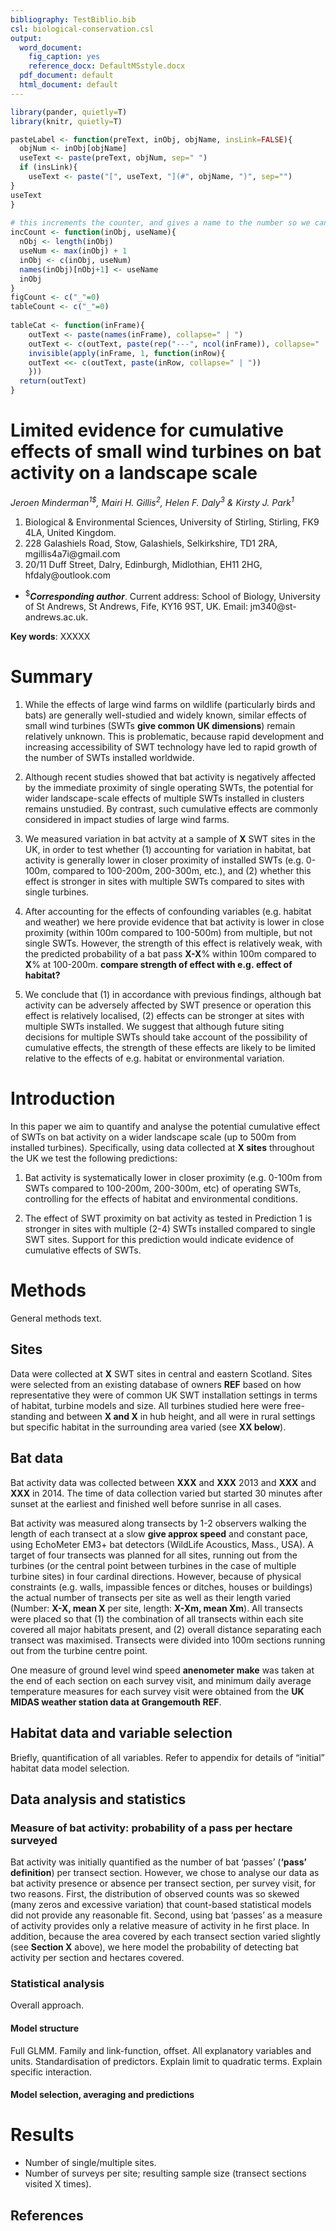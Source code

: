```yaml
---
bibliography: TestBiblio.bib
csl: biological-conservation.csl
output:
  word_document:
    fig_caption: yes
    reference_docx: DefaultMSstyle.docx
  pdf_document: default
  html_document: default
---
```


```r
library(pander, quietly=T)
library(knitr, quietly=T)

pasteLabel <- function(preText, inObj, objName, insLink=FALSE){
  objNum <- inObj[objName]
  useText <- paste(preText, objNum, sep=" ")
  if (insLink){
    useText <- paste("[", useText, "](#", objName, ")", sep="")
}
useText
}
 
# this increments the counter, and gives a name to the number so we can reference it later
incCount <- function(inObj, useName){
  nObj <- length(inObj)
  useNum <- max(inObj) + 1
  inObj <- c(inObj, useNum)
  names(inObj)[nObj+1] <- useName
  inObj
}
figCount <- c("_"=0)
tableCount <- c("_"=0)
 
tableCat <- function(inFrame){
    outText <- paste(names(inFrame), collapse=" | ")
    outText <- c(outText, paste(rep("---", ncol(inFrame)), collapse=" | "))
    invisible(apply(inFrame, 1, function(inRow){
    outText <<- c(outText, paste(inRow, collapse=" | "))
    }))
  return(outText)
} 
```

# Limited evidence for cumulative effects of small wind turbines on bat activity on a landscape scale
*Jeroen Minderman^1$^, Mairi H. Gillis^2^, Helen F. Daly^3^ & Kirsty J. Park^1^*    


1. Biological & Environmental Sciences, University of Stirling, Stirling, FK9 4LA, United Kingdom. 
2. 228 Galashiels Road, Stow, Galashiels, Selkirkshire, TD1 2RA, mgillis4a7i@gmail.com
3. 20/11 Duff Street, Dalry, Edinburgh, Midlothian, EH11 2HG, hfdaly@outlook.com
- ^$^***Corresponding author***. Current address: School of Biology, University of St Andrews, St Andrews, Fife, KY16 9ST, UK. Email: jm340@st-andrews.ac.uk. 

**Key words**: XXXXX 

# Summary

1. While the effects of large wind farms on wildlife (particularly birds and bats) are generally well-studied and widely known, similar effects of small wind turbines (SWTs **give common UK dimensions**) remain relatively unknown. This is problematic, because rapid development and increasing accessibility of SWT technology have led to rapid growth of the number of SWTs installed worldwide.    

2. Although recent studies showed that bat activity is negatively affected by the immediate proximity of single operating SWTs, the potential for wider landscape-scale effects of multiple SWTs installed in clusters remains unstudied. By contrast, such cumulative effects are commonly considered in impact studies of large wind farms.    

3. We measured variation in bat actvity at a sample of **X** SWT sites in the UK, in order to test whether (1) accounting for variation in habitat, bat activity is generally lower in closer proximity of installed SWTs (e.g. 0-100m, compared to 100-200m, 200-300m, etc.), and (2) whether this effect is stronger in sites with multiple SWTs compared to sites with single turbines.    

4. After accounting for the effects of confounding variables (e.g. habitat and weather) we here provide evidence that bat activity is lower in close proximity (within 100m compared to 100-500m) from multiple, but not single SWTs. However, the strength of this effect is relatively weak, with the predicted probability of a bat pass **X-X**% within 100m compared to **X**% at 100-200m. **compare strength of effect with e.g. effect of habitat?**    

5. We conclude that (1) in accordance with previous findings, although bat activity can be adversely affected by SWT presence or operation this effect is relatively localised, (2) effects can be stronger at sites with multiple SWTs installed. We suggest that although future siting decisions for multiple SWTs should take account of the possibility of cumulative effects, the strength of these effects are likely to be limited relative to the effects of e.g. habitat or environmental variation.    

# Introduction

In this paper we aim to quantify and analyse the potential cumulative effect of SWTs on bat activity on a wider landscape scale (up to 500m from installed turbines). Specifically, using data collected at **X sites** throughout the UK we test the following predictions:

1. Bat activity is systematically lower in closer proximity (e.g. 0-100m from SWTs compared to 100-200m, 200-300m, etc) of operating SWTs, controlling for the effects of habitat and environmental conditions.    

2. The effect of SWT proximity on bat activity as tested in Prediction 1 is stronger in sites with multiple (2-4) SWTs installed compared to single SWT sites. Support for this prediction would indicate evidence of cumulative effects of SWTs.    

# Methods

General methods text.

## Sites

Data were collected at **X** SWT sites in central and eastern Scotland. Sites were selected from an existing database of owners **REF** based on how representative they were of common UK SWT installation settings in terms of habitat, turbine models and size. All turbines studied here were free-standing and between **X and X** in hub height, and all were in rural settings but specific habitat in the surrounding area varied (see **XX below**).

## Bat data

Bat activity data was collected between **XXX** and **XXX** 2013 and **XXX** and **XXX** in 2014. The time of data collection varied but started 30 minutes after sunset at the earliest and finished well before sunrise in all cases.  

Bat activity was measured along transects by 1-2 observers walking the length of each transect at a slow **give approx speed** and constant pace, using EchoMeter EM3+ bat detectors (WildLife Acoustics, Mass., USA). 
A target of four transects was planned for all sites, running out from the turbines (or the central point between turbines in the case of multiple turbine sites) in four cardinal directions. However, because of physical constraints (e.g. walls, impassible fences or ditches, houses or buildings) the actual number of transects per site as well as their length varied (Number: **X-X, mean X** per site, length: **X-Xm, mean Xm**). All transects were placed so that (1) the combination of all transects within each site covered all major habitats present, and (2) overall distance separating each transect was maximised. Transects were divided into 100m sections running out from the turbine centre point.  

One measure of ground level wind speed **anenometer make** was taken at the end of each section on each survey visit, and minimum daily average temperature measures for each survey visit were obtained from the **UK MIDAS weather station data at Grangemouth** **REF**.

## Habitat data and variable selection

Briefly, quantification of all variables. Refer to appendix for details of "initial" habitat data model selection. 

## Data analysis and statistics

### Measure of bat activity: probability of a pass per hectare surveyed

Bat activity was initially quantified as the number of bat 'passes' (**'pass' definition**) per transect section. However, we chose to analyse our data as bat activity presence or absence per transect section, per survey visit, for two reasons. First, the distribution of observed counts was so skewed (many zeros and excessive variation) that count-based statistical models did not provide any reasonable fit. Second, using bat 'passes' as a measure of activity provides only a relative measure of activity in he first place. In addition, because the area covered by each transect section varied slightly (see **Section X** above), we here model the probability of detecting bat activity per section and hectares covered.

### Statistical analysis

Overall approach.

#### Model structure

Full GLMM. Family and link-function, offset. All explanatory variables and units. Standardisation of predictors. Explain limit to quadratic terms. Explain specific interaction.

#### Model selection, averaging and predictions

# Results

* Number of single/multiple sites. 
* Number of surveys per site; resulting sample size (transect sections visited X times).

## References {-}